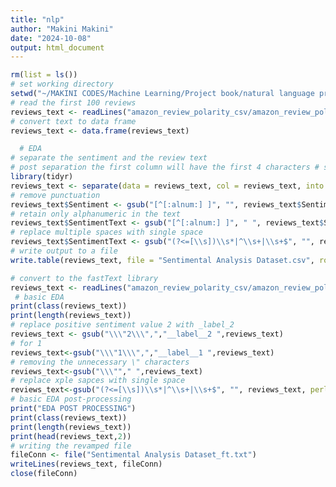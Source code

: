 ```yaml
---
title: "nlp"
author: "Makini Makini"
date: "2024-10-08"
output: html_document
---
```


```r
rm(list = ls())
# set working directory
setwd("~/MAKINI CODES/Machine Learning/Project book/natural language processing")
# read the first 100 reviews
reviews_text <- readLines("amazon_review_polarity_csv/amazon_review_polarity_csv/train.csv", n = 1000) 
# convert text to data frame
reviews_text <- data.frame(reviews_text)
```

```r
  # EDA
# separate the sentiment and the review text
# post separation the first column will have the first 4 characters # second column will have the rest of the characters # first column should be named "Sentiment" # second column to be named "SentimentText"
library(tidyr)
reviews_text <- separate(data = reviews_text, col = reviews_text, into = c("Sentiment", "SentimentText"), sep = 4)
# remove punctuation
reviews_text$Sentiment <- gsub("[^[:alnum:] ]", "", reviews_text$Sentiment)
# retain only alphanumeric in the text
reviews_text$SentimentText <- gsub("[^[:alnum:] ]", " ", reviews_text$SentimentText)
# replace multiple spaces with single space
reviews_text$SentimentText <- gsub("(?<=[\\s])\\s*|^\\s+|\\s+$", "", reviews_text$SentimentText, perl=TRUE)
# write output to a file
write.table(reviews_text, file = "Sentimental Analysis Dataset.csv", row.names = F, col.names = T, sep = ",")
```

```r
# convert to the fastText library
reviews_text <- readLines("amazon_review_polarity_csv/amazon_review_polarity_csv/train.csv", n = 1000) 
 # basic EDA
print(class(reviews_text)) 
print(length(reviews_text))
# replace positive sentiment value 2 with _label_2
reviews_text <- gsub("\\\"2\\\",","__label__2 ",reviews_text)
# for 1
reviews_text<-gsub("\\\"1\\\",","__label__1 ",reviews_text)
# removing the unnecessary \" characters 
reviews_text<-gsub("\\\""," ",reviews_text)
# replace xple sapces with single space
reviews_text<-gsub("(?<=[\\s])\\s*|^\\s+|\\s+$", "", reviews_text, perl=TRUE)
# basic EDA post-processing
print("EDA POST PROCESSING") 
print(class(reviews_text)) 
print(length(reviews_text)) 
print(head(reviews_text,2)) 
# writing the revamped file
fileConn <- file("Sentimental Analysis Dataset_ft.txt")
writeLines(reviews_text, fileConn)
close(fileConn)
```


